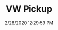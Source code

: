 ---
width: 1333
height: 2000
title: VW Pickup
description: Volkswagen T1 single cab pickup.
date: 2/28/2020 12:29:59 PM
cameraMake: Sony
cameraModel: ILCE-7M3
lens: ZEISS Batis 2/40 CF
settingsfStop: f/2
settingsISO: ISO 100
settingsShutter: 1/400
settingsFocalLength: 40 mm
---